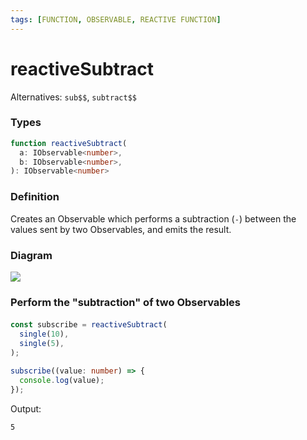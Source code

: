 ```yaml
---
tags: [FUNCTION, OBSERVABLE, REACTIVE FUNCTION]
---
```


# reactiveSubtract

Alternatives: `sub$$`, `subtract$$`

### Types

```ts
function reactiveSubtract(
  a: IObservable<number>,
  b: IObservable<number>,
): IObservable<number>
```

### Definition

Creates an Observable which performs a subtraction (`-`) between the values sent by two Observables, and emits the result.

### Diagram

[![](https://mermaid.ink/img/pako:eNp1kcFqwzAMhl_F6NRBCu1gMHwoJLTnHbrddFFstTUkSubIhVH67nNGB01ob0Lfpx8hXcB1nsHCwN-JxfE20DFSi4LSU9TgQk-ipjQ0mK4eOJ6pbric0mpKqymNTE7Dmfep1pjLUZ73FnfZxX3UyzTr4-tzXK1cbjbzCGvWK5TqIXlDmTezl8P-0OOZ1-cz7-MOUEDLsaXg8_kuKMYg6IlbRrC59Hyg1CgCyjWrqfekvPNBuwj2QM3ABVDSbv8jDqzGxP_S7QU36_oLCvyX9Q)](https://mermaid.live/edit#pako:eNp1kcFqwzAMhl_F6NRBCu1gMHwoJLTnHbrddFFstTUkSubIhVH67nNGB01ob0Lfpx8hXcB1nsHCwN-JxfE20DFSi4LSU9TgQk-ipjQ0mK4eOJ6pbric0mpKqymNTE7Dmfep1pjLUZ73FnfZxX3UyzTr4-tzXK1cbjbzCGvWK5TqIXlDmTezl8P-0OOZ1-cz7-MOUEDLsaXg8_kuKMYg6IlbRrC59Hyg1CgCyjWrqfekvPNBuwj2QM3ABVDSbv8jDqzGxP_S7QU36_oLCvyX9Q)

### Perform the "subtraction" of two Observables

####

```ts
const subscribe = reactiveSubtract(
  single(10),
  single(5),
);

subscribe((value: number) => {
  console.log(value);
});
```

Output:

```text
5
```
